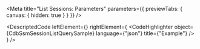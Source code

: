 
<Meta title="List Sessions: Parameters" parameters={{ previewTabs: { canvas: { hidden: true } } }} />

<DescriptedCode
  leftElement={<CdbSsmSessionListQueryDesc />}
  rightElement={
    <CodeHighlighter
      object={CdbSsmSessionListQuerySample}
      language={"json"}
      title={"Example"}
    />
  }
/>
